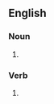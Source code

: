 ==English==

===Noun===
{{head|en|noun plural form}}

# {{plural of|wallop|lang=en}}

===Verb===
{{head|en|verb form}}

# {{en-third-person singular of|wallop}}